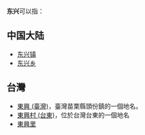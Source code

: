 '''东兴'''可以指：

==中国大陆==
{{PRC admin/disambig|45/06/81/000/000|51/10/11/000/000}}
* [[东兴镇|东兴镇]]
* [[东兴乡|东兴乡]]

==台灣==
* [[東興_(臺灣)|東興 (臺灣)]]，臺灣苗栗縣頭份鎮的一個地名。
* [[東興村_(台東)|東興村 (台東)]]，位於台灣台東的一個地名
* [[東興里|東興里]]

{{消歧义|D|Cat=二字地名消歧义}}